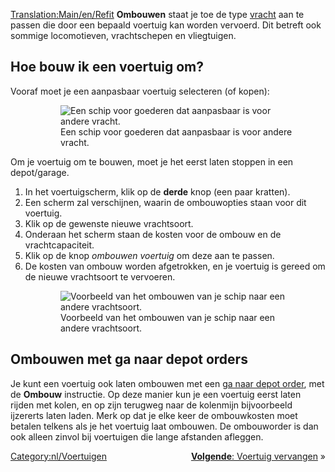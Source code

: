 [[Translation:Main/en/Refit]]{{en/-}}{{nl/Tutorial}}
'''Ombouwen''' staat je toe de type [[Main/nl/vracht|vracht]] aan te passen die door een bepaald voertuig kan worden vervoerd. Dit betreft ook sommige locomotieven, vrachtschepen en vliegtuigen.

== Hoe bouw ik een voertuig om? ==
Vooraf moet je een aanpasbaar voertuig selecteren (of kopen):
:[[File:en/Refitable ship.png|none|frame|Een schip voor goederen dat aanpasbaar is voor andere vracht.]]

Om je voertuig om te bouwen, moet je het eerst laten stoppen in een depot/garage.

#In het voertuigscherm, klik op de '''derde''' knop (een paar kratten).
#Een scherm zal verschijnen, waarin de ombouwopties staan voor dit voertuig.
#Klik op de gewenste nieuwe vrachtsoort.
#Onderaan het scherm staan de kosten voor de ombouw en de vrachtcapaciteit.
#Klik op de knop ''ombouwen voertuig'' om deze aan te passen.
#De kosten van ombouw worden afgetrokken, en je voertuig is gereed om de nieuwe vrachtsoort te vervoeren.
:[[File:en/Refit ship.png|none|frame|Voorbeeld van het ombouwen van je schip naar een andere vrachtsoort.]]

== Ombouwen met ga naar depot orders == 
Je kunt een voertuig ook laten ombouwen met een [[Main/nl/Sta ga naar depot orders toe|ga naar depot order]], met de '''Ombouw''' instructie. Op deze manier kun je een voertuig eerst laten rijden met kolen, en op zijn terugweg naar de kolenmijn bijvoorbeeld ijzererts laten laden. Merk op dat je elke keer de ombouwkosten moet betalen telkens als je het voertuig laat ombouwen. De ombouworder is dan ook alleen zinvol bij voertuigen die lange afstanden afleggen.

<span style="float: right">[[Main/nl/Voertuig vervangen|'''Volgende''': Voertuig vervangen]] &raquo;</span>


[[Category:nl/Voertuigen]]